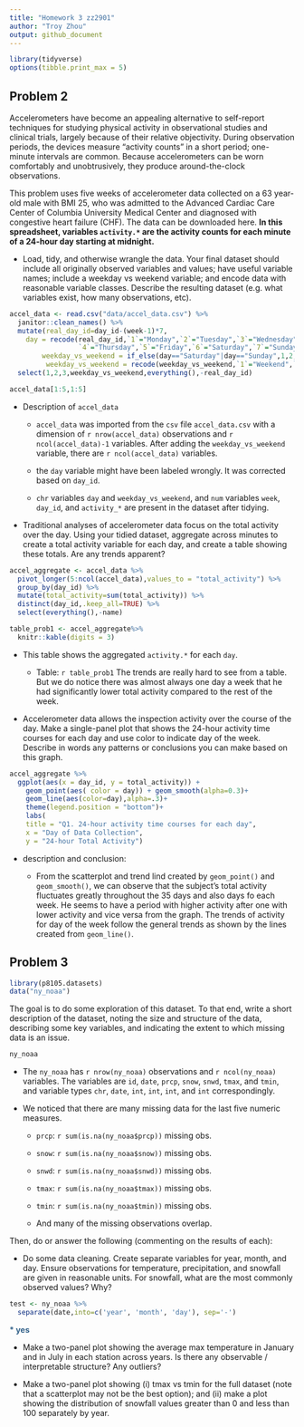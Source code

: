 ```yaml
---
title: "Homework 3 zz2901"
author: "Troy Zhou"
output: github_document
---
```


```r
library(tidyverse)
options(tibble.print_max = 5)
```

## Problem 2

Accelerometers have become an appealing alternative to self-report techniques for studying physical activity in observational studies and clinical trials, largely because of their relative objectivity. During observation periods, the devices measure “activity counts” in a short period; one-minute intervals are common. Because accelerometers can be worn comfortably and unobtrusively, they produce around-the-clock observations.

This problem uses five weeks of accelerometer data collected on a 63 year-old male with BMI 25, who was admitted to the Advanced Cardiac Care Center of Columbia University Medical Center and diagnosed with congestive heart failure (CHF). The data can be downloaded here. **In this spreadsheet, variables `activity.*` are the activity counts for each minute of a 24-hour day starting at midnight.**

* Load, tidy, and otherwise wrangle the data. Your final dataset should include all originally observed variables and values; have useful variable names; include a weekday vs weekend variable; and encode data with reasonable variable classes. Describe the resulting dataset (e.g. what variables exist, how many observations, etc).

```r
accel_data <- read.csv("data/accel_data.csv") %>% 
  janitor::clean_names() %>% 
  mutate(real_day_id=day_id-(week-1)*7,
    day = recode(real_day_id,`1`="Monday",`2`="Tuesday",`3`="Wednesday",
                 `4`="Thursday",`5`="Friday",`6`="Saturday",`7`="Sunday"),
        weekday_vs_weekend = if_else(day=="Saturday"|day=="Sunday",1,2,missing=99),
         weekday_vs_weekend = recode(weekday_vs_weekend,`1`="Weekend",`2`="Weekday")) %>% 
  select(1,2,3,weekday_vs_weekend,everything(),-real_day_id)

accel_data[1:5,1:5]
```

<span style="color:#36648B;font-weight:700">

* Description of `accel_data`

  * `accel_data` was imported from the `csv` file `accel_data.csv` with a dimension of ``r nrow(accel_data)`` observations and ``r ncol(accel_data)-1`` variables. After adding the `weekday_vs_weekend` variable, there are ``r ncol(accel_data)`` variables. 
  
  * the `day` variable might have been labeled wrongly. It was corrected based on `day_id`.
  
  * `chr` variables `day` and `weekday_vs_weekend`, and `num` variables `week`, `day_id`, and `activity_*` are present in the dataset after tidying. 

</span>

* Traditional analyses of accelerometer data focus on the total activity over the day. Using your tidied dataset, aggregate across minutes to create a total activity variable for each day, and create a table showing these totals. Are any trends apparent?

```r
accel_aggregate <- accel_data %>% 
  pivot_longer(5:ncol(accel_data),values_to = "total_activity") %>% 
  group_by(day_id) %>% 
  mutate(total_activity=sum(total_activity)) %>% 
  distinct(day_id,.keep_all=TRUE) %>% 
  select(everything(),-name)

table_prob1 <- accel_aggregate%>% 
  knitr::kable(digits = 3)
```

<span style="color:#36648B;font-weight:700">

* This table shows the aggregated `activity.*` for each `day`.

  * Table: `r table_prob1` The trends are really hard to see from a table. But we do notice there was almost always one day a week that he had significantly lower total activity compared to the rest of the week.

</span>

* Accelerometer data allows the inspection activity over the course of the day. Make a single-panel plot that shows the 24-hour activity time courses for each day and use color to indicate day of the week. Describe in words any patterns or conclusions you can make based on this graph.

```r
accel_aggregate %>%
  ggplot(aes(x = day_id, y = total_activity)) + 
    geom_point(aes( color = day)) + geom_smooth(alpha=0.3)+
    geom_line(aes(color=day),alpha=.3)+
    theme(legend.position = "bottom")+
    labs(
    title = "Q1. 24-hour activity time courses for each day",
    x = "Day of Data Collection",
    y = "24-hour Total Activity")
```

<span style="color:#36648B;font-weight:700">

* description and conclusion:

  * From the scatterplot and trend lind created by `geom_point()` and `geom_smooth()`, we can observe that the subject's total activity fluctuates greatly throughout the 35 days and also days fo each week. He seems to have a period with higher activity after one with lower activity and vice versa from the graph. The trends of activity for day of the week follow the general trends as shown by the lines created from `geom_line()`.
  
</span>

## Problem 3

```r
library(p8105.datasets)
data("ny_noaa")
```

The goal is to do some exploration of this dataset. To that end, write a short description of the dataset, noting the size and structure of the data, describing some key variables, and indicating the extent to which missing data is an issue.

```r
ny_noaa
```


<span style="color:#36648B;font-weight:700">

* The `ny_noaa` has `r nrow(ny_noaa)` observations and `r ncol(ny_noaa)` variables. The variables are `id`, `date`, `prcp`, `snow`, `snwd`, `tmax`, and `tmin`, and variable types `chr`, `date`, `int`,  `int`,  `int`, and  `int` correspondingly. 

* We noticed that there are many missing data for the last five numeric measures. 

  * `prcp`: `r sum(is.na(ny_noaa$prcp))` missing obs.
  
  * `snow`: `r sum(is.na(ny_noaa$snow))` missing obs.
  
  * `snwd`: `r sum(is.na(ny_noaa$snwd))` missing obs.
  
  * `tmax`: `r sum(is.na(ny_noaa$tmax))` missing obs.
  
  * `tmin`: `r sum(is.na(ny_noaa$tmin))` missing obs.
  
  * And many of the missing observations overlap. 

</span>

Then, do or answer the following (commenting on the results of each):

* Do some data cleaning. Create separate variables for year, month, and day. Ensure observations for temperature, precipitation, and snowfall are given in reasonable units. For snowfall, what are the most commonly observed values? Why?
```r
test <- ny_noaa %>% 
  separate(date,into=c('year', 'month', 'day'), sep='-')
```
  <span style="color:#36648B;font-weight:700">
  * yes

  </span>

* Make a two-panel plot showing the average max temperature in January and in July in each station across years. Is there any observable / interpretable structure? Any outliers?
<span style="color:#36648B;font-weight:700">

</span>

* Make a two-panel plot showing (i) tmax vs tmin for the full dataset (note that a scatterplot may not be the best option); and (ii) make a plot showing the distribution of snowfall values greater than 0 and less than 100 separately by year.

<span style="color:#36648B;font-weight:700">

</span>


